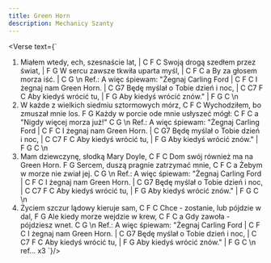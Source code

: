 ```yaml
---
title: Green Horn
description: Mechanicy Szanty
---
```



<Verse text={`
1. Miałem wtedy, ech, szesnaście lat, | C F C
Swoją drogą szedłem przez świat, | F G
W sercu zawsze tkwiła uparta myśl, | C F C a
By za głosem morza iść. | C G
\n
Ref.: A więc śpiewam: "Żegnaj Carling Ford | C F C
I żegnaj nam Green Horn. | C G7
Będę myślał o Tobie dzień i noc, | C C7 F C
Aby kiedyś wrócić tu, | F G
Aby kiedyś wrócić znów." | F G C
\n
2. W każde z wielkich siedmiu sztormowych mórz,  C F C
Wychodziłem, bo zmuszał mnie los. F G
Każdy w porcie ode mnie usłyszeć mógł: C F C a
"Nigdy więcej morza już!"  C G
\n
Ref.: A więc śpiewam: "Żegnaj Carling Ford | C F C
I żegnaj nam Green Horn. | C G7
Będę myślał o Tobie dzień i noc, | C C7 F C
Aby kiedyś wrócić tu, | F G
Aby kiedyś wrócić znów." | F G C
\n
3. Mam dziewczynę, słodką Mary Doyle,  C F C
Dom swój również ma na Green Horn. F G
Sercem, duszą pragnie zatrzymać mnie, C F C a
Żebym w morze nie zwiał jej. C G
\n
Ref.: A więc śpiewam: "Żegnaj Carling Ford | C F C
I żegnaj nam Green Horn. | C G7
Będę myślał o Tobie dzień i noc, | C C7 F C
Aby kiedyś wrócić tu, | F G
Aby kiedyś wrócić znów." | F G C
\n
4. Życiem szczur lądowy kieruje sam,  C F C
Chce - zostanie, lub pójdzie w dal, F G
Ale kiedy morze wejdzie w krew, C F C a
Gdy zawoła - pójdziesz wnet. C G
\n
Ref.: A więc śpiewam: "Żegnaj Carling Ford | C F C
I żegnaj nam Green Horn. | C G7
Będę myślał o Tobie dzień i noc, | C C7 F C
Aby kiedyś wrócić tu, | F G
Aby kiedyś wrócić znów." | F G C
\n
ref... x3
`}/>
